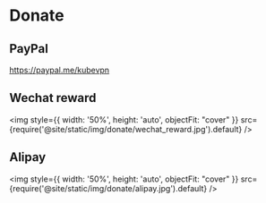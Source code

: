 # Donate

## PayPal

https://paypal.me/kubevpn

## Wechat reward

<img style={{ width: '50%', height: 'auto', objectFit: "cover" }}
     src={require('@site/static/img/donate/wechat_reward.jpg').default}
/>

## Alipay

<img style={{ width: '50%', height: 'auto', objectFit: "cover" }}
     src={require('@site/static/img/donate/alipay.jpg').default}
/>

